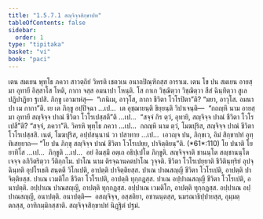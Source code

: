 ```yaml
---
title: "1.5.7.1 สญฺจิจฺจสิกฺขาปท"
tableOfContents: false
sidebar:
  order: 1
type: "tipitaka"
basket: "vi"
book: "paci"
---
```



<DynamicBreadcrumb />

<Division number="382" book="paci">

<Paragraph number="1171" book="paci">
เตน สมเยน พุทฺโธ ภควา สาวตฺถิยํ วิหรติ เชตวเน อนาถปิณฺฑิกสฺส อาราเม. เตน โข ปน สมเยน อายสฺมา อุทายี อิสฺสาโส โหติ, กากา จสฺส อมนาปา โหนฺติ. โส กาเก วิชฺฌิตฺวา วิชฺฌิตฺวา สีสํ ฉินฺทิตฺวา สูเล ปฏิปาฏิยา ฐเปสิ. ภิกฺขู เอวมาหํสุ—  “เกนิเม, อาวุโส, กากา ชีวิตา โวโรปิตา”ติ? “มยา, อาวุโส. อมนาปา เม กากา”ติ.
</Paragraph>

<Paragraph number="1172" book="paci">
เย เต ภิกฺขู อปฺปิจฺฉา …เป…  เต อุชฺฌายนฺติ ขิยฺยนฺติ วิปาเจนฺติ—  “กถญฺหิ นาม อายสฺมา อุทายี สญฺจิจฺจ ปาณํ ชีวิตา โวโรเปสฺสตี”ติ …เป…  “สจฺจํ กิร ตฺวํ, อุทายิ, สญฺจิจฺจ ปาณํ ชีวิตา โวโรเปสี”ติ? “สจฺจํ, ภควา”ติ. วิครหิ พุทฺโธ ภควา …เป…  กถญฺหิ นาม ตฺวํ, โมฆปุริส, สญฺจิจฺจ ปาณํ ชีวิตา โวโรเปสฺสสิ. เนตํ, โมฆปุริส, อปฺปสนฺนานํ วา ปสาทาย …เป…  เอวญฺจ ปน, ภิกฺขเว, อิมํ สิกฺขาปทํ อุทฺทิเสยฺยาถ—
</Paragraph>

</Division>
<Division number="383" book="paci">

<Paragraph number="1173" book="paci">
<Emphasis>“โย ปน ภิกฺขุ สญฺจิจฺจ ปาณํ ชีวิตา โวโรเปยฺย, ปาจิตฺติยนฺ”</Emphasis>ติ. (*61*:<Emphasis>110</Emphasis>)
</Paragraph>

</Division>
<Division number="384" book="paci">

<Paragraph number="1174" book="paci">
<Emphasis>โย ปนา</Emphasis>ติ โย ยาทิโส …เป…  <Emphasis>ภิกฺขู</Emphasis>ติ …เป…  อยํ อิมสฺมึ อตฺเถ อธิปฺเปโต ภิกฺขูติ.
</Paragraph>

<Paragraph number="1175" book="paci">
<Emphasis>สญฺจิจฺจา</Emphasis>ติ ชานนฺโต สญฺชานนฺโต เจจฺจ อภิวิตริตฺวา วีติกฺกโม.
</Paragraph>

<Paragraph number="1176" book="paci">
<Emphasis>ปาโณ</Emphasis> นาม ติรจฺฉานคตปาโณ วุจฺจติ.
</Paragraph>

<Paragraph number="1177" book="paci">
<Emphasis>ชีวิตา โวโรเปยฺยา</Emphasis>ติ ชีวิตินฺทฺริยํ อุปจฺฉินฺทติ อุปโรเธติ สนฺตตึ วิโกเปติ, อาปตฺติ ปาจิตฺติยสฺส.
</Paragraph>

</Division>
<Division number="385" book="paci">

<Paragraph number="1178" book="paci">
ปาเณ ปาณสญฺญี ชีวิตา โวโรเปติ, อาปตฺติ ปาจิตฺติยสฺส. ปาเณ เวมติโก ชีวิตา โวโรเปติ, อาปตฺติ ทุกฺกฏสฺส. ปาเณ อปฺปาณสญฺญี ชีวิตา โวโรเปติ, อนาปตฺติ. อปฺปาเณ ปาณสญฺญี, อาปตฺติ ทุกฺกฏสฺส. อปฺปาเณ เวมติโก, อาปตฺติ ทุกฺกฏสฺส. อปฺปาเณ อปฺปาณสญฺญี, อนาปตฺติ.
</Paragraph>

</Division>
<Division number="386" book="paci">

<Paragraph number="1179" book="paci">
อนาปตฺติ—  อสญฺจิจฺจ, อสฺสติยา, อชานนฺตสฺส, นมรณาธิปฺปายสฺส, อุมฺมตฺตกสฺส, อาทิกมฺมิกสฺสาติ.

</Paragraph>
</Division>

<Paragraph number="1180" type="center" book="paci">
สญฺจิจฺจสิกฺขาปทํ นิฏฺฐิตํ ปฐมํ.
</Paragraph>